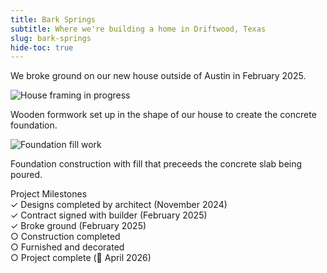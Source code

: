 ```yaml
---
title: Bark Springs
subtitle: Where we're building a home in Driftwood, Texas
slug: bark-springs
hide-toc: true
---
```


We broke ground on our new house outside of Austin in February 2025.

<div style={{ display: 'flex', gap: '1rem', marginBottom: '2rem' }}>
  <div style={{ flex: 1 }}>
    <img 
      src="./framing.jpeg" 
      alt="House framing in progress" 
      style={{ width: '100%', height: 'auto', borderRadius: '0.5rem' }}
    />
    <p style={{ fontSize: '0.9rem', color: '#666', marginTop: '0.5rem', textAlign: 'center' }}>
      Wooden formwork set up in the shape of our house to create the concrete foundation.
    </p>
  </div>
  <div style={{ flex: 1 }}>
    <img 
      src="./fill.jpeg" 
      alt="Foundation fill work" 
      style={{ width: '100%', height: 'auto', borderRadius: '0.5rem' }}
    />
    <p style={{ fontSize: '0.9rem', color: '#666', marginTop: '0.5rem', textAlign: 'center' }}>
      Foundation construction with fill that preceeds the concrete slab being poured.
    </p>
  </div>
</div>

<div style={{ marginBottom: '2rem' }}>
  <Card>
    <div style={{ fontWeight: 'bold', marginBottom: '1rem' }}>Project Milestones</div>
    <div style={{ display: 'flex', flexDirection: 'column', gap: '0.5rem' }}>
      <div style={{ display: 'flex', alignItems: 'center', gap: '0.5rem' }}>
        <span style={{ color: 'green' }}>✓</span> Designs completed by architect (November 2024)
      </div>
      <div style={{ display: 'flex', alignItems: 'center', gap: '0.5rem' }}>
        <span style={{ color: 'green' }}>✓</span> Contract signed with builder (February 2025)
      </div>
      <div style={{ display: 'flex', alignItems: 'center', gap: '0.5rem' }}>
        <span style={{ color: 'green' }}>✓</span> Broke ground (February 2025)
      </div>
      <div style={{ display: 'flex', alignItems: 'center', gap: '0.5rem' }}>
        <span style={{ color: 'gray' }}>○</span> Construction completed
      </div>
      <div style={{ display: 'flex', alignItems: 'center', gap: '0.5rem' }}>
        <span style={{ color: 'gray' }}>○</span> Furnished and decorated
      </div>
      <div style={{ display: 'flex', alignItems: 'center', gap: '0.5rem' }}>
        <span style={{ color: 'gray' }}>○</span> Project complete (🤞 April 2026)
      </div>
    </div>
  </Card>
</div>



